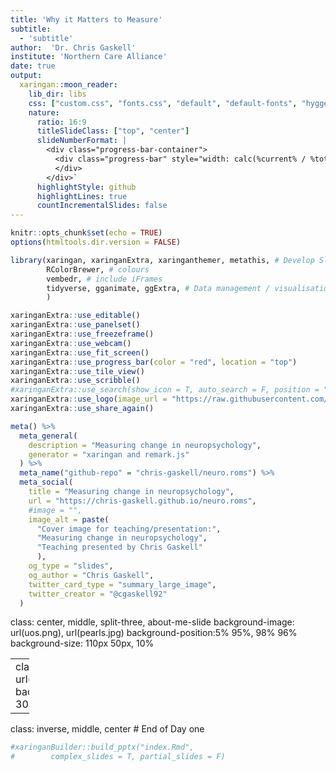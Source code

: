 ```yaml
---
title: 'Why it Matters to Measure'
subtitle:
  - 'subtitle'
author:  'Dr. Chris Gaskell'
institute: 'Northern Care Alliance'
date: true
output:
  xaringan::moon_reader:
    lib_dir: libs
    css: ["custom.css", "fonts.css", "default", "default-fonts", "hygge", "https://cdnjs.cloudflare.com/ajax/libs/animate.css/3.7.0/animate.min.css"]
    nature:
      ratio: 16:9
      titleSlideClass: ["top", "center"]
      slideNumberFormat: |
        <div class="progress-bar-container">
          <div class="progress-bar" style="width: calc(%current% / %total% * 100%);">
          </div>
        </div>`
      highlightStyle: github
      highlightLines: true
      countIncrementalSlides: false
---
```


```r
knitr::opts_chunk$set(echo = TRUE)
options(htmltools.dir.version = FALSE)
```

```r
library(xaringan, xaringanExtra, xaringanthemer, metathis, # Develop Slides
        RColorBrewer, # colours
        vembedr, # include iFrames
        tidyverse, gganimate, ggExtra, # Data management / visualisation
        )
```

```r
xaringanExtra::use_editable()
xaringanExtra::use_panelset()
xaringanExtra::use_freezeframe()
xaringanExtra::use_webcam()
xaringanExtra::use_fit_screen()
xaringanExtra::use_progress_bar(color = "red", location = "top")
xaringanExtra::use_tile_view()
xaringanExtra::use_scribble()
#xaringanExtra::use_search(show_icon = T, auto_search = F, position = "")
xaringanExtra::use_logo(image_url = "https://raw.githubusercontent.com/rstudio/hex-stickers/master/PNG/xaringan.png")
xaringanExtra::use_share_again()
```

```r
meta() %>%
  meta_general(
    description = "Measuring change in neuropsychology",
    generator = "xaringan and remark.js"
  ) %>% 
  meta_name("github-repo" = "chris-gaskell/neuro.roms") %>% 
  meta_social(
    title = "Measuring change in neuropsychology",
    url = "https://chris-gaskell.github.io/neuro.roms",
    #image = "",
    image_alt = paste(
      "Cover image for teaching/presentation:",
      "Measuring change in neuropsychology",
      "Teaching presented by Chris Gaskell"
      ),
    og_type = "slides",
    og_author = "Chris Gaskell",
    twitter_card_type = "summary_large_image",
    twitter_creator = "@cgaskell92"
  )
```

class: center, middle, split-three, about-me-slide
background-image: url(uos.png), url(pearls.jpg)
background-position:5% 95%, 98% 96%
background-size: 110px 50px, 10%

---
class: center, top, split-three, inverse
background-image: url(https://rin.org.uk/resource/resmgr/nav21/nav21_map.png)
background-position:8% 70%
background-size: 375px 300px

---
class: inverse, middle, center
#  End of Day one


```r
#xaringanBuilder::build_pptx("index.Rmd",
#        complex_slides = T, partial_slides = F)
```



